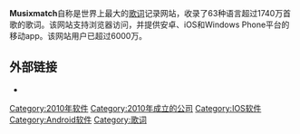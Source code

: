 {{multiple issues|
{{expand|time=2016-07-06T09:33:49+00:00}}
{{unreferenced|time=2016-07-06T09:33:49+00:00}}
}}
'''Musixmatch'''自称是世界上最大的[[歌词|歌词]]记录网站，收录了63种语言超过1740万首歌的歌词。该网站支持浏览器访问，并提供安卓、iOS和Windows Phone平台的移动app。该网站用户已超过6000万。

== 外部链接 ==
* {{Official}}
{{网站小作品}}
[[Category:2010年软件|Category:2010年软件]]
[[Category:2010年成立的公司|Category:2010年成立的公司]]
[[Category:IOS软件|Category:IOS软件]]
[[Category:Android软件|Category:Android软件]]
[[Category:歌词|Category:歌词]]